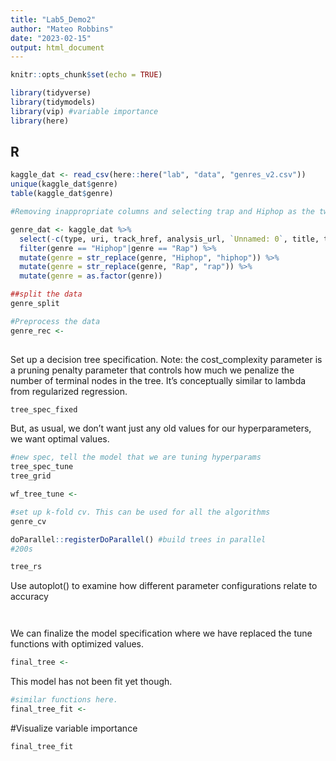 ```yaml
---
title: "Lab5_Demo2"
author: "Mateo Robbins"
date: "2023-02-15"
output: html_document
---
```


```r
knitr::opts_chunk$set(echo = TRUE)
```

```r
library(tidyverse)
library(tidymodels)
library(vip) #variable importance
library(here)
```
## R
```r
kaggle_dat <- read_csv(here::here("lab", "data", "genres_v2.csv"))
unique(kaggle_dat$genre)
table(kaggle_dat$genre)

#Removing inappropriate columns and selecting trap and Hiphop as the two genres here and making case consistent

genre_dat <- kaggle_dat %>%
  select(-c(type, uri, track_href, analysis_url, `Unnamed: 0`, title, tempo, id, song_name)) %>%
  filter(genre == "Hiphop"|genre == "Rap") %>%
  mutate(genre = str_replace(genre, "Hiphop", "hiphop")) %>%
  mutate(genre = str_replace(genre, "Rap", "rap")) %>%
  mutate(genre = as.factor(genre))
```

```r
##split the data
genre_split 
```

```r
#Preprocess the data
genre_rec <- 
  
```

Set up a decision tree specification. Note: the cost_complexity parameter is a pruning penalty parameter that controls how much we penalize the number of terminal nodes in the tree.  It's conceptually similar to lambda from regularized regression.

```r
tree_spec_fixed 
```

But, as usual, we don't want just any old values for our hyperparameters, we want optimal values.
```r
#new spec, tell the model that we are tuning hyperparams
tree_spec_tune 
tree_grid
```

```r
wf_tree_tune <- 
```

```r
#set up k-fold cv. This can be used for all the algorithms
genre_cv 

```

```r
doParallel::registerDoParallel() #build trees in parallel
#200s

tree_rs
```
Use autoplot() to examine how different parameter configurations relate to accuracy 
```r

```

```r

```

We can finalize the model specification where we have replaced the tune functions with optimized values.

```r
final_tree <- 
```

This model has not been fit yet though.

```r
#similar functions here.
final_tree_fit <-  
```

#Visualize variable importance
```r
final_tree_fit

```


